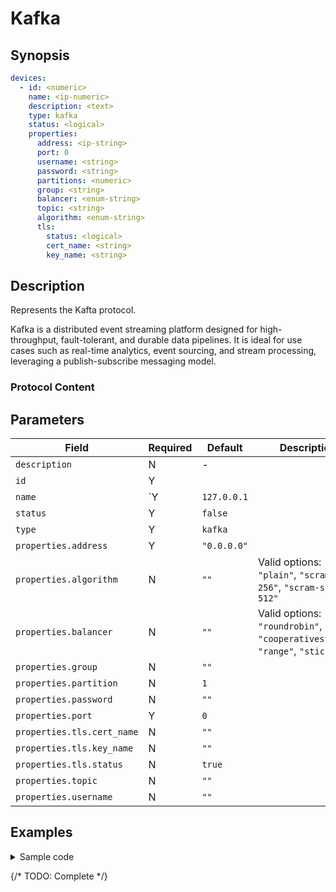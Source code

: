 # Kafka

## Synopsis

```yaml
devices:
  - id: <numeric>
    name: <ip-numeric>
    description: <text>
    type: kafka
    status: <logical>
    properties:
      address: <ip-string>
      port: 0
      username: <string>
      password: <string>
      partitions: <numeric>
      group: <string>
      balancer: <enum-string>
      topic: <string>
      algorithm: <enum-string>
      tls:
        status: <logical>
        cert_name: <string>
        key_name: <string>
```

## Description

Represents the Kafta protocol.

Kafka is a distributed event streaming platform designed for high-throughput, fault-tolerant, and durable data pipelines. It is ideal for use cases such as real-time analytics, event sourcing, and stream processing, leveraging a publish-subscribe messaging model.

### Protocol Content

## Parameters

|Field|Required|Default|Description|
|---|---|---|---|
|`description`|N|-||
|`id`|Y|||
|`name`|`Y|`127.0.0.1`||
|`status`|Y|`false`||
|`type`|Y|`kafka`||
|`properties.address`|Y|`"0.0.0.0"`||
|`properties.algorithm`|N|`""`|Valid options: `"none"`, `"plain"`, `"scram-sha-256"`, `"scram-sha-512"`|
|`properties.balancer`|N|`""`|Valid options: `"roundrobin"`, `"cooperativesticky"`, `"range"`, `"sticky"`|
|`properties.group`|N|`""`||
|`properties.partition`|N|`1`||
|`properties.password`|N|`""`||
|`properties.port`|Y|`0`||
|`properties.tls.cert_name`|N|`""`||
|`properties.tls.key_name`|N|`""`||
|`properties.tls.status`|N|`true`||
|`properties.topic`|N|`""`||
|`properties.username`|N|`""`||

## Examples

<details>
<summary>Sample code</summary>
```yaml
```
</details>

{/* TODO: Complete */}